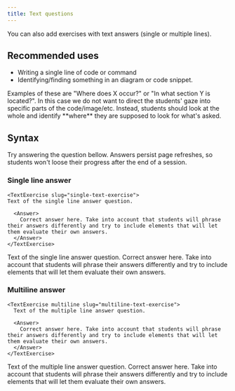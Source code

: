 ```yaml
---
title: Text questions
---
```


You can also add exercises with text answers (single or multiple lines).

## Recommended uses

- Writing a single line of code or command
- Identifying/finding something in an diagram or code snippet.

<Admonition type="tip" title="Tip">
  Examples of these are "Where does X occur?" or "In what section Y is
  located?". In this case we do not want to direct the students' gaze into
  specific parts of the code/image/etc. Instead, students should look at the
  whole and identify **where** they are supposed to look for what's asked.
</Admonition>

## Syntax

Try answering the question bellow. Answers persist page refreshes, so students won't loose their progress after the end of a session.

### Single line answer

```
<TextExercise slug="single-text-exercise">
Text of the single line answer question.

  <Answer>
    Correct answer here. Take into account that students will phrase their answers differently and try to include elements that will let them evaluate their own answers.
  </Answer>
</TextExercise>
```

<TextExercise slug="single-text-exercise">
Text of the single line answer question.

  <Answer>
    Correct answer here. Take into account that students will phrase their answers differently and try to include elements that will let them evaluate their own answers.
  </Answer>
</TextExercise>

### Multiline answer

```
<TextExercise multiline slug="multiline-text-exercise">
  Text of the multiple line answer question.

  <Answer>
    Correct answer here. Take into account that students will phrase their answers differently and try to include elements that will let them evaluate their own answers.
  </Answer>
</TextExercise>
```

<TextExercise multiline slug="multiline-text-exercise">
  Text of the multiple line answer question.

  <Answer>
    Correct answer here. Take into account that students will phrase their answers differently and try to include elements that will let them evaluate their own answers.
  </Answer>
</TextExercise>
